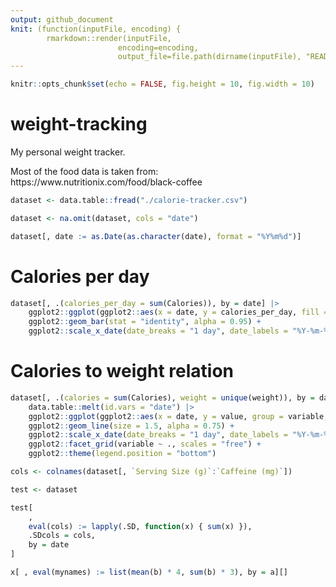 ```yaml
---
output: github_document
knit: (function(inputFile, encoding) { 
        rmarkdown::render(inputFile,
                        encoding=encoding, 
                        output_file=file.path(dirname(inputFile), "README.md")) }) # , "../dist"
---
```


```r
knitr::opts_chunk$set(echo = FALSE, fig.height = 10, fig.width = 10)
```

# weight-tracking

My personal weight tracker.

Most of the food data is taken from: https://www.nutritionix.com/food/black-coffee

```r
dataset <- data.table::fread("./calorie-tracker.csv")

dataset <- na.omit(dataset, cols = "date")
```

```r
dataset[, date := as.Date(as.character(date), format = "%Y%m%d")]
```


# Calories per day

```r
dataset[, .(calories_per_day = sum(Calories)), by = date] |>
	ggplot2::ggplot(ggplot2::aes(x = date, y = calories_per_day, fill = calories_per_day)) +
	ggplot2::geom_bar(stat = "identity", alpha = 0.95) +
	ggplot2::scale_x_date(date_breaks = "1 day", date_labels = "%Y-%m-%d")
```

# Calories to weight relation

```r
dataset[, .(calories = sum(Calories), weight = unique(weight)), by = date] |>
	data.table::melt(id.vars = "date") |>
	ggplot2::ggplot(ggplot2::aes(x = date, y = value, group = variable, colour = variable)) +
	ggplot2::geom_line(size = 1.5, alpha = 0.75) +
	ggplot2::scale_x_date(date_breaks = "1 day", date_labels = "%Y-%m-%d") +
	ggplot2::facet_grid(variable ~ ., scales = "free") +
	ggplot2::theme(legend.position = "bottom")
```


```r
cols <- colnames(dataset[, `Serving Size (g)`:`Caffeine (mg)`])

test <- dataset

test[
	,
	eval(cols) := lapply(.SD, function(x) { sum(x) }),
	.SDcols = cols,
	by = date
]

x[ , eval(mynames) := list(mean(b) * 4, sum(b) * 3), by = a][]
```

